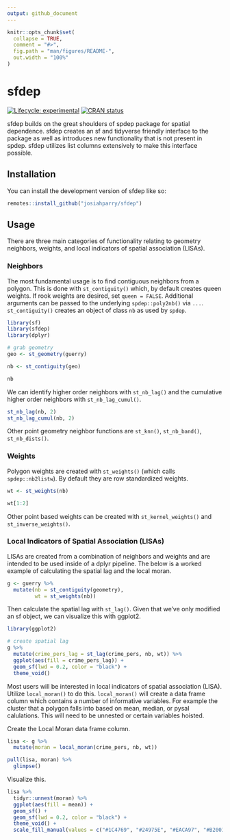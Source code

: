 ```yaml
---
output: github_document
---
```


<!-- README.md is generated from README.Rmd. Please edit that file -->

```r
knitr::opts_chunk$set(
  collapse = TRUE,
  comment = "#>",
  fig.path = "man/figures/README-",
  out.width = "100%"
)
```

# sfdep

<!-- badges: start -->
[![Lifecycle: experimental](https://img.shields.io/badge/lifecycle-experimental-orange.svg)](https://lifecycle.r-lib.org/articles/stages.html#experimental)
[![CRAN status](https://www.r-pkg.org/badges/version/sfdep)](https://CRAN.R-project.org/package=sfdep)
<!-- badges: end -->

sfdep builds on the great shoulders of spdep package for spatial dependence. sfdep creates an sf and tidyverse friendly interface to the package as well as introduces new functionality that is not present in spdep. sfdep utilizes list columns extensively to make this interface possible. 

## Installation

You can install the development version of sfdep like so:

``` r
remotes::install_github("josiahparry/sfdep")
```

## Usage

There are three main categories of functionality relating to geometry neighbors, weights, and local indicators of spatial association (LISAs). 

### Neighbors

The most fundamental usage is to find contiguous neighbors from a polygon. This is done with `st_contiguity()` which, by default creates queen weights. If rook weights are desired, set `queen = FALSE`. Additional arguments can be passed to the underlying `spdep::poly2nb()` via `...`. `st_contiguity()` creates an object of class `nb` as used by `spdep`. 

```r
library(sf)
library(sfdep)
library(dplyr)

# grab geometry
geo <- st_geometry(guerry)

nb <- st_contiguity(geo)

nb
```

We can identify higher order neighbors with `st_nb_lag()` and the cumulative higher order neighbors with `st_nb_lag_cumul()`.

```r
st_nb_lag(nb, 2)
st_nb_lag_cumul(nb, 2)
```

Other point geometry neighbor functions are `st_knn()`, `st_nb_band()`, `st_nb_dists()`. 


### Weights


Polygon weights are created with `st_weights()` (which calls `spdep::nb2listw`). By default they are row standardized weights. 

```r
wt <- st_weights(nb)

wt[1:2]
```

Other point based weights can be created with `st_kernel_weights()` and `st_inverse_weights()`.


### Local Indicators of Spatial Association (LISAs)

LISAs are created from a combination of neighbors and weights and are intended to be used inside of a dplyr pipeline. The below is a worked example of calculating the spatial lag and the local moran.

```r
g <- guerry %>% 
  mutate(nb = st_contiguity(geometry),
         wt = st_weights(nb))
```

Then calculate the spatial lag with `st_lag()`. Given that we've only modified an sf object, we can visualize this with ggplot2.

```r
library(ggplot2)

# create spatial lag
g %>% 
  mutate(crime_pers_lag = st_lag(crime_pers, nb, wt)) %>% 
  ggplot(aes(fill = crime_pers_lag)) + 
  geom_sf(lwd = 0.2, color = "black") +
  theme_void()
```

Most users will be interested in local indicators of spatial association (LISA). Utilize `local_moran()` to do this. `local_moran()` will create a data frame column which contains a number of informative variables. For example the cluster that a polygon falls into based on mean, median, or pysal calulations. This will need to be unnested or certain variables hoisted.

Create the Local Moran data frame column.
```r
lisa <- g %>% 
  mutate(moran = local_moran(crime_pers, nb, wt))

pull(lisa, moran) %>% 
  glimpse()
```

Visualize this.

```r
lisa %>% 
  tidyr::unnest(moran) %>% 
  ggplot(aes(fill = mean)) +
  geom_sf() +
  geom_sf(lwd = 0.2, color = "black") +
  theme_void() +
  scale_fill_manual(values = c("#1C4769", "#24975E", "#EACA97", "#B20016"))
```

<!-- ## Neighbor apply function -->

<!-- In the case that you want to create custom local level metrics, you can do so with the function `st_nb_apply()`. This provides a purrr like interface to do calculation on an observation $x_{i}$ using it's neighbors, $x_{ij}$, and their respective weights $w_{ij}$. In the formula syntax utilize `.xij`, `.nb` and `.wt` for these values respectively. We can specify the type of output with the suffix argument. By default this will be `"dbl"`. These can be any purrr sufix. To get the default list output use `"list"`.  -->

<!-- For example  -->

<!-- ```{r} -->
<!-- g %>%  -->
<!--   transmute(x = st_nb_apply(crime_pers, nb, wt,  -->
<!--                             .f = function(.xij, .wt, ...) sum((.xij - crime_pers)^2) / (length(.wt) + 1), suffix = "dbl")) -->
<!-- ``` -->
